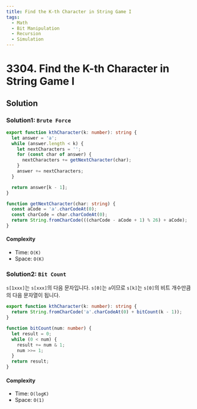 ```yaml
---
title: Find the K-th Character in String Game I
tags:
  - Math
  - Bit Manipulation
  - Recursion
  - Simulation
---
```


# 3304. Find the K-th Character in String Game I

<Badges>
  <LevelBadge level="easy" />
  <TopicBadge name="Math" slug="math" />
  <TopicBadge name="Bit Manipulation" slug="bit-manipulation" />
  <TopicBadge name="Recursion" slug="recursion" />
  <TopicBadge name="Simulation" slug="simulation" />
</Badges>

## Solution

### Solution1: `Brute Force`

```typescript filename="solution.ts" copy
export function kthCharacter(k: number): string {
  let answer = 'a';
  while (answer.length < k) {
    let nextCharacters = '';
    for (const char of answer) {
      nextCharacters += getNextCharacter(char);
    }
    answer += nextCharacters;
  }

  return answer[k - 1];
}

function getNextCharacter(char: string) {
  const aCode = 'a'.charCodeAt(0);
  const charCode = char.charCodeAt(0);
  return String.fromCharCode(((charCode - aCode + 1) % 26) + aCode);
}
```

#### Complexity

- Time: `O(K)`
- Space: `O(K)`

### Solution2: `Bit Count`

`s[1xxx]`는 `s[xxx]`의 다음 문자입니다.
`s[0]`는 `a`이므로 `s[k]`는 `s[0]`의 비트 개수만큼의 다음 문자열이 됩니다.

```typescript filename="solution.ts" copy
export function kthCharacter(k: number): string {
  return String.fromCharCode('a'.charCodeAt(0) + bitCount(k - 1));
}

function bitCount(num: number) {
  let result = 0;
  while (0 < num) {
    result += num & 1;
    num >>= 1;
  }
  return result;
}
```

#### Complexity

- Time: `O(logK)`
- Space: `O(1)`

<ProblemLink
  codingSite="leetcode"
  href="https://leetcode.com/problems/find-the-k-th-character-in-string-game-i"
  title="Find the K-th Character in String Game I"
/>
